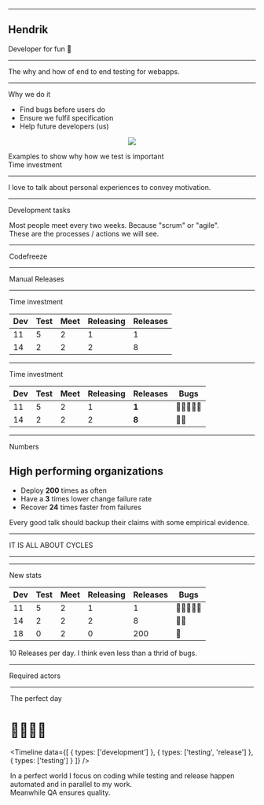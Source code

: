 


<Head>
  <title>Testing</title>
</Head>

<!-- Presentation start -->


<OpeningSlide
  title="Web Apps don't need no manual testing 🧐"
  author='Hendrik Wallbaum'
/>

---


<Center>

<Portrait src='images/portrait.jpg' />

</Center>

## Hendrik

Developer for fun 🎉

---

<BackgroundImage
  src='images/journey.jpg'
  credit='Photo by Austin Ban on Unsplash'
  creditLink='https://unsplash.com/photos/gb5VDzCIVbA?utm_source=unsplash&utm_medium=referral&utm_content=creditCopyText'
/>

<Impact onImage={true}>
  The why and how of end to end testing for webapps.
</Impact>

---

<SlideHeadline sectionTitle='Testing'>Why we do it</SlideHeadline>

<CustomSplit>

- Find bugs before users do
- Ensure we fulfil specification
- Help future developers (us)

<Center>

![](images/testing-detective.png)

</Center>

</CustomSplit>

<Notes>
  Examples to show why how we test is important
  <br />
  Time investment
</Notes>

---

<Interlude text='📖 Story time' />

<Notes>I love to talk about personal experiences to convey motivation.</Notes>

---

<SlideHeadline sectionTitle='Story time'>Development tasks</SlideHeadline>

<Legend
  items={[
    {
      src: '/images/meetings-calendar.png',
      title: 'Meetings'
    },
    {
      src: '/images/working-2-construction.png',
      title: 'Work on product'
    },
    {
      src: '/images/testing-detective.png',
      title: 'Manual testing'
    },
    {
      src: '/images/releasing-rocket.png',
      title: 'Releasing software'
    }
  ]}
/>

<Notes>
  Most people meet every two weeks. Because "scrum" or "agile".
  <br />
  These are the processes / actions we will see.
</Notes>

---

<SlideHeadline sectionTitle='Story time'>Codefreeze</SlideHeadline>


<Timeline data={longTestingData} />

---

<SlideHeadline sectionTitle='Story time'>Manual Releases</SlideHeadline>


<Timeline data={splitTestingData} />

---

<SlideHeadline sectionTitle='Story time'>Time investment</SlideHeadline>

| Dev | Test | Meet | Releasing | Releases |
| --- | ---- | ---- | --------- | -------- |
| 11  | 5    | 2    | 1         | 1        |
| 14  | 2    | 2    | 2         | 8        |

<Credit credit='Timeinvestment in days' />

---

<SlideHeadline sectionTitle='Story time'>Time investment</SlideHeadline>

| Dev | Test | Meet | Releasing | Releases | Bugs       |
| --- | ---- | ---- | --------- | -------- | ---------- |
| 11  | 5    | 2    | 1         | **1**    | 🐛🐛🐛🐛🐛 |
| 14  | 2    | 2    | 2         | **8**    | 🐛🐛       |

<Credit credit='Timeinvestment in days' />

---

<SlideHeadline sectionTitle='Story time'>Numbers</SlideHeadline>

## High performing organizations

- Deploy **200** times as often
- Have a **3** times lower change failure rate
- Recover **24** times faster from failures

<Credit
  credit='DevOps Report 2016'
  creditLink='https://puppet.com/system/files/2016-06/2016%20State%20of%20DevOps%20infographic.pdf'
/>

<Notes>
  Every good talk should backup their claims with some empirical evidence.
</Notes>

---

<Quote size='3'>IT IS ALL ABOUT CYCLES</Quote>

---

<SlideHeadline sectionTitle='My dream' />


<Timeline data={perfectTestingData} />

---

<SlideHeadline sectionTitle='My dream'>New stats</SlideHeadline>

| Dev | Test | Meet | Releasing | Releases | Bugs       |
| --- | ---- | ---- | --------- | -------- | ---------- |
| 11  | 5    | 2    | 1         | 1        | 🐛🐛🐛🐛🐛 |
| 14  | 2    | 2    | 2         | 8        | 🐛🐛       |
| 18  | 0    | 2    | 0         | 200      | 🐛         |

<Credit credit='Timeinvestment in days' />

<Notes>10 Releases per day. I think even less than a thrid of bugs.</Notes>

---

<SlideHeadline sectionTitle='My dream'>Required actors</SlideHeadline>

<Legend
  items={[
    {
      emoji: '👨‍💻',
      title: 'Developer'
    },
    {
      emoji: '🧐',
      title: 'Tester / QA'
    },
    {
      emoji: '🤖',
      title: 'Computer'
    }
  ]}
/>

---

<SlideHeadline sectionTitle='My dream'>The perfect day</SlideHeadline>

<h1
style={{
    display: 'flex',
    justifyContent: 'space-around'
  }}><span>👨‍💻</span><span>🤖</span><span>🧐</span></h1>

<Timeline
  data={[
    {
      types: ['development']
    },
    {
      types: ['testing', 'release']
    },
    {
      types: ['testing']
    }
  ]}
/>

<Notes>
  In a perfect world I focus on coding while testing and release happen
  automated and in parallel to my work.
  <br />
  Meanwhile QA ensures quality.
</Notes>
